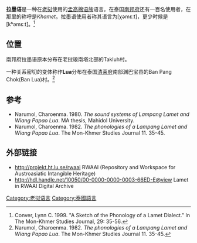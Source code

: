 {{short description|在老挝使用的南亚语}}
{{Infobox language
|name=拉墨语
|altname=Rmeet
|nativename=''Khamet (Xmet)''
|states=[[老挝|老挝]]
|speakers=20,000
|date=1995人口普查
|ref=e18
|familycolor=南亚语系
|fam2=[[卡西–佤德昂语支|卡西–佤德昂语支]]
|fam3=[[佤德昂语支|佤德昂语支]]
|fam4=
|iso3=lbn
|glotto=lame1256
|glottorefname=Lamet
}}

'''拉墨语'''是一种在[[老挝|老挝]]使用的[[孟高棉语族|孟高棉语族]]语言。在泰国[[南邦府|南邦府]]还有一百名使用者，在那里的称呼是''Khamet''。拉墨语使用者称其语言为[χəmɛːt]，更少时候是[kʰəmɛːt]。<ref>Conver, Lynn C. 1999. "A Sketch of the Phonology of a Lamet Dialect." In The Mon-Khmer Studies Journal, 29: 35-56. </ref>

==位置==
南邦府拉墨语原本分布在老挝琅南塔北部的Takluh村。

一种关系密切的变体称作'''Lua'''分布在泰国[[清莱府|清莱府]]南部渊巴宝县的Ban Pang Chok(Ban Lua)村。<ref name="Narumol1982">Narumol, Charoenma. 1982. ''The phonologies of a Lampang Lamet and Wiang Papao Lua''. The Mon-Khmer Studies Journal 11. 35-45.</ref>

==参考==
{{Reflist}}
*Narumol, Charoenma. 1980. ''The sound systems of Lampang Lamet and Wiang Papao Lua''. MA thesis, Mahidol University.
*Narumol, Charoenma. 1982. ''The phonologies of a Lampang Lamet and Wiang Papao Lua''. The Mon-Khmer Studies Journal 11. 35-45.

==外部链接==
* http://projekt.ht.lu.se/rwaai {{Wayback|url=http://projekt.ht.lu.se/rwaai |date=20201121015614 }} RWAAI (Repository and Workspace for Austroasiatic Intangible Heritage)
* [[hdl:10050/00-0000-0000-0003-66ED-E@view|http://hdl.handle.net/10050/00-0000-0000-0003-66ED-E@view]] Lamet in RWAAI Digital Archive
{{老挝语言}}
{{南亚语系}}
[[Category:老挝语言|Category:老挝语言]]
[[Category:泰國語言|Category:泰國語言]]
{{asia-stub}}